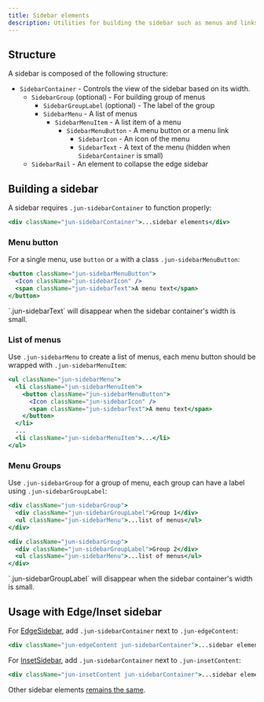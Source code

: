 ```yaml
---
title: Sidebar elements
description: Utilities for building the sidebar such as menus and links
---
```


## Structure

A sidebar is composed of the following structure:

- `SidebarContainer` - Controls the view of the sidebar based on its width.
  - `SidebarGroup` (optional) - For building group of menus
    - `SidebarGroupLabel` (optional) - The label of the group
    - `SidebarMenu` - A list of menus
      - `SidebarMenuItem` - A list item of a menu
        - `SidebarMenuButton` - A menu button or a menu link
          - `SidebarIcon` - An icon of the menu
          - `SidebarText` - A text of the menu (hidden when `SidebarContainer` is small)
  - `SidebarRail` - An element to collapse the edge sidebar

<ComponentPreview preview name="sidebar-elements" />

## Building a sidebar

A sidebar requires `.jun-sidebarContainer` to function properly:

```jsx
<div className="jun-sidebarContainer">...sidebar elements</div>
```

### Menu button

For a single menu, use `button` or `a` with a class `.jun-sidebarMenuButton`:

```jsx
<button className="jun-sidebarMenuButton">
  <Icon className="jun-sidebarIcon" />
  <span className="jun-sidebarText">A menu text</span>
</button>
```

<Callout title="💡 Good to know">
  `.jun-sidebarText` will disappear when the sidebar container's width is small.
</Callout>

### List of menus

Use `.jun-sidebarMenu` to create a list of menus, each menu button should be wrapped with `.jun-sidebarMenuItem`:

```jsx
<ul className="jun-sidebarMenu">
  <li className="jun-sidebarMenuItem">
    <button className="jun-sidebarMenuButton">
      <Icon className="jun-sidebarIcon" />
      <span className="jun-sidebarText">A menu text</span>
    </button>
  </li>
  ...
  <li className="jun-sidebarMenuItem">...</li>
</ul>
```

### Menu Groups

Use `.jun-sidebarGroup` for a group of menu, each group can have a label using `.jun-sidebarGroupLabel`:

```jsx
<div className="jun-sidebarGroup">
  <div className="jun-sidebarGroupLabel">Group 1</div>
  <ul className="jun-sidebarMenu">...list of menus</ul>
</div>

<div className="jun-sidebarGroup">
  <div className="jun-sidebarGroupLabel">Group 2</div>
  <ul className="jun-sidebarMenu">...list of menus</ul>
</div>
```

<Callout title="💡 Good to know">
  `.jun-sidebarGroupLabel` will disappear when the sidebar container's width is
  small.
</Callout>

## Usage with Edge/Inset sidebar

For [EdgeSidebar](/docs/edge-sidebar), add `.jun-sidebarContainer` next to `.jun-edgeContent`:

```jsx
<div className="jun-edgeContent jun-sidebarContainer">...sidebar elements</div>
```

For [InsetSidebar](/docs/inset-sidebar), add `.jun-sidebarContainer` next to `.jun-insetContent`:

```jsx
<div className="jun-insetContent jun-sidebarContainer">...sidebar elements</div>
```

Other sidebar elements [remains the same](#building-a-sidebar).
